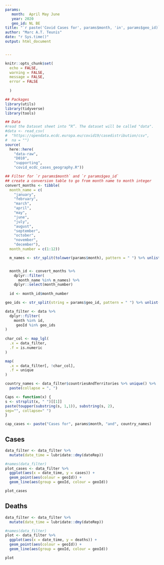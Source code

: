 ```yaml
---
params:
   month:  April May June
   year: 2020
   geo_id: NL BE 
title: "`r paste('Covid Cases for', params$month, 'in', params$geo_id)`"
author: "Marc A.T. Teunis"
date: "r Sys.time()"
output: html_document


---
```


```r
knitr::opts_chunk$set(
  echo = FALSE,
  warning = FALSE,
  message = FALSE,
  error = FALSE
  
  )
```


```r
## Packages
library(utils)
library(tidyverse)
library(tools)
```



```r
## Data
#read the Dataset sheet into “R”. The dataset will be called "data".
#data <- read_csv(
#  "https://opendata.ecdc.europa.eu/covid19/casedistribution/csv", 
#  na = "")
source(
  here::here(
    "data-raw",
    "D010",
    "supporting",
    "covid_ecdc_cases_geography.R"))
```


```r

## Filter for `r params$month` and `r params$geo_id`
## create a conversion table to go from month name to month integer
convert_months <- tibble(
  month_name = c(
    "january",
    "february",
    "march",
    "april",
    "may",
    "june",
    "july",
    "august",
    "september",
    "october",
    "november",
    "december"),
  month_number = c(1:12))

  m_names <- str_split(tolower(params$month), pattern = " ") %>% unlist()


  month_id <- convert_months %>%
    dplyr::filter(
      month_name %in% m_names) %>% 
    dplyr::select(month_number)
  
  id <- month_id$month_number

geo_ids <- str_split(string = params$geo_id, pattern = " ") %>% unlist()

data_filter <- data %>%
  dplyr::filter(
    month %in% id,
     geoId %in% geo_ids
)
  
char_col <- map_lgl(
  .x = data_filter,
  .f = is.numeric 
)

map(
  .x = data_filter[, !char_col],
  .f = unique
)

country_names <- data_filter$countriesAndTerritories %>% unique() %>%
  paste(collapse = ", ")

Caps <- function(x) {
s <- strsplit(x, " ")[[1]]
paste(toupper(substring(s, 1,1)), substring(s, 2),
sep="", collapse=" ")
}

cap_cases <- paste("Cases for", params$month, "and", country_names)

```

## Cases
```r
data_filter <- data_filter %>% 
  mutate(date_time = lubridate::dmy(dateRep))

#names(data_filter)
plot_cases <- data_filter %>%
  ggplot(aes(x = date_time, y = cases)) +
  geom_point(aes(colour = geoId)) +
  geom_line(aes(group = geoId, colour = geoId))

plot_cases

```

## Deaths
```r
data_filter <- data_filter %>% 
  mutate(date_time = lubridate::dmy(dateRep))

#names(data_filter)
plot <- data_filter %>%
  ggplot(aes(x = date_time, y = deaths)) +
  geom_point(aes(colour = geoId)) +
  geom_line(aes(group = geoId, colour = geoId))

plot

```


